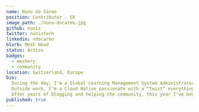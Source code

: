 ---
name: Nuno do Carmo
position: Contributor - UX
image_path: ./nuno-docarmo.jpg
github: nunix
twitter: nunixtech
linkedin: ndocarmo
blurb: Mesh Head
status: Active
badges:
  - meshery
  - community
location: Switzerland, Europe
bio:
  During the day, I'm a Global Learning Management System Administrator and Trainer for a pharma company based in Switzerland. 
  Outside work, I'm a Cloud Native passionate with a “twist” everything I do or test, is from Windows Subsystem for Linux (WSL). 
  After years of blogging and helping the community, this year I've been nominated Docker Captain, CNCF Ambassador and dual Microsoft MVP.
published: true
---

